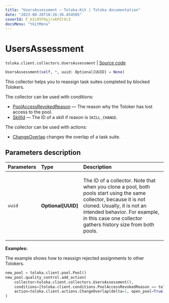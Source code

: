 ```yaml
---
title: "UsersAssessment — Toloka-Kit | Toloka documentation"
date: "2023-08-28T10:26:36.454505"
coverId: F_bIcOYF9yjrxkPZrXc3
docsMenu: "tkitMenu"
---
```


# UsersAssessment

`toloka.client.collectors.UsersAssessment` | [Source code](https://github.com/Toloka/toloka-kit/blob/v1.2.1/src/client/collectors.py#L501)

```python
UsersAssessment(self, *, uuid: Optional[UUID] = None)
```

This collector helps you to reassign task suites completed by blocked Tolokers.

The collector can be used with conditions:
* [PoolAccessRevokedReason](/docs/toloka-kit/reference/toloka.client.conditions.PoolAccessRevokedReason) — The reason why the Toloker has lost access to the pool.
* [SkillId](/docs/toloka-kit/reference/toloka.client.conditions.SkillId) — The ID of a skill if reason is `SKILL_CHANGE`.

The collector can be used with actions:
* [ChangeOverlap](/docs/toloka-kit/reference/toloka.client.actions.ChangeOverlap) changes the overlap of a task suite.

## Parameters description

| Parameters | Type | Description |
| :----------| :----| :-----------|
`uuid`|**Optional\[UUID\]**|<p>The ID of a collector. Note that when you clone a pool, both pools start using the same collector, because it is not cloned. Usually, it is not an intended behavior. For example, in this case one collector gathers history size from both pools.</p>

**Examples:**

The example shows how to reassign rejected assignments to other Tolokers.

```python
new_pool = toloka.client.pool.Pool()
new_pool.quality_control.add_action(
    collector=toloka.client.collectors.UsersAssessment(),
    conditions=[toloka.client.conditions.PoolAccessRevokedReason == toloka.client.conditions.PoolAccessRevokedReason.RESTRICTION],
    action=toloka.client.actions.ChangeOverlap(delta=1, open_pool=True),
)
```